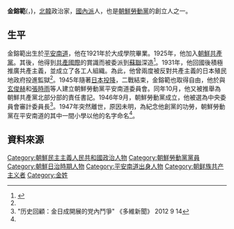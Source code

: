 {{noteTA
|G1=Country
|1=zh:北朝鮮; zh-cn:朝鲜; zh-tw:朝鮮; zh-hk:朝鮮; zh-sg:朝鲜;
}}

'''金鎔範'''({{lang|ko|김용범}}，{{bd|1902年||1947年|}})，[[北韓|北韓]]政治家，[[南朝鲜劳动党|國內派]]人，也是[[朝鮮勞動黨|朝鮮勞動黨]]的創立人之一。

==生平==
金鎔範出生於[[平安南道|平安南道]]，他在1921年於大成學院畢業。1925年，他加入[[朝鮮共產黨|朝鮮共產黨]]。其後，他得到[[共產國際|共產國際]]的賞識而被委派到[[蘇聯|蘇聯]]深造<ref name="encykorea">{{Cite web |url=http://encykorea.aks.ac.kr/Contents/Contents?contents_id=E0009949 |title=김용범 |access-date=2013-12-18 |archive-url=https://web.archive.org/web/20131219033227/http://encykorea.aks.ac.kr/Contents/Contents?contents_id=E0009949 |archive-date=2013-12-19 |dead-url=yes }}</ref>。1931年，他回國後積極推廣共產主義，並成立了各工人組織。為此，他曾兩度被反對共產主義的日本殖民地政府投進監獄<ref name="encykorea"/>。1945年隨著[[日本投降|日本投降]]，二戰結束，金鎔範也取得自由，他於與[[玄俊赫|玄俊赫]]和[[張時雨|張時雨]]等人建立朝鮮勞動黨平安南道委員會。同年10月，他又被推舉為朝鮮共產黨北部分部的責任書記。1946年9月，朝鮮勞動黨成立，他被選為中央委員會審計委員長<ref>"历史回顧：金日成開展的党內鬥爭" 《多維新聞》 2012 9 14</ref>。1947年突然離世，原因未明，為紀念他創黨的功勞，朝鮮勞動黨在平安南道的其中一間小學以他的名字命名<ref name="encykorea"/>。

==資料來源==
{{reflist}}

[[Category:朝鮮民主主義人民共和國政治人物|Category:朝鮮民主主義人民共和國政治人物]]
[[Category:朝鮮勞動黨黨員|Category:朝鮮勞動黨黨員]]
[[Category:朝鮮日治時期人物|Category:朝鮮日治時期人物]]
[[Category:平安南道出身人物|Category:平安南道出身人物]]
[[Category:朝鲜族共产主义者|Category:朝鲜族共产主义者]]
[[Category:金姓|Category:金姓]]